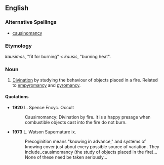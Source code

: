 ==English==

===Alternative Spellings===
*[[causinomancy]]

===Etymology===
{{AGr.}} ''kausimos'', "fit for burning" < ''kausis'', "burning heat".

===Noun===
{{en-noun|-}}

# [[divination|Divination]] by studying the behaviour of objects placed in a fire. Related to [[empyromancy]] and [[pyromancy]].

====Quotations====
*'''1920''' L. Spence Encyc. Occult
*:Causimomancy: Divination by fire. It is a happy presage when combustible objects cast into the fire do not burn.
*'''1973''' L. Watson Supernature ix.
*:Precoginition means "knowing in advance," and systems of knowing cover just about every possible source of variation. They include..causimomancy (the study of objects placed in the fire)... None of these need be taken seriously...